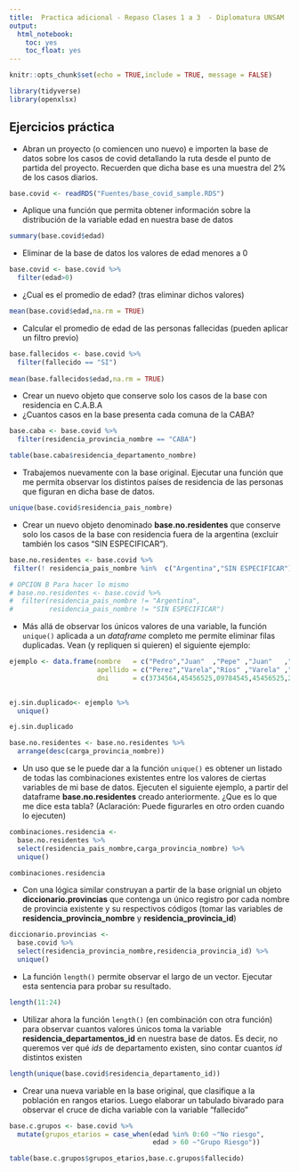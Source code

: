 ```yaml
---
title:  Practica adicional - Repaso Clases 1 a 3  - Diplomatura UNSAM
output:
  html_notebook:
    toc: yes
    toc_float: yes
---
```

```r
knitr::opts_chunk$set(echo = TRUE,include = TRUE, message = FALSE)

```

```r
library(tidyverse)
library(openxlsx)
```

## Ejercicios práctica    
 
 - Abran un proyecto (o comiencen uno nuevo) e importen la base de datos sobre los casos de covid detallando la ruta desde el punto de partida del proyecto. Recuerden que dicha base es una muestra del 2% de los casos diarios.  
  
```r
base.covid <- readRDS("Fuentes/base_covid_sample.RDS")
```

 - Aplique una función que permita obtener información sobre la distribución de la variable edad en nuestra base de datos
```r
summary(base.covid$edad)
```
 - Eliminar de la base de datos los valores de edad menores a 0 
```r
base.covid <- base.covid %>% 
  filter(edad>0)
```

 - ¿Cual es el promedio de edad? (tras eliminar dichos valores)
```r
mean(base.covid$edad,na.rm = TRUE)
```
- Calcular el promedio de edad de las personas fallecidas (pueden aplicar un filtro previo)

```r
base.fallecidos <- base.covid %>% 
  filter(fallecido == "SI")
  
mean(base.fallecidos$edad,na.rm = TRUE)
```

- Crear un nuevo objeto que conserve solo los casos de la base con residencia en C.A.B.A  
- ¿Cuantos casos en la base presenta cada comuna de la CABA?
```r
base.caba <- base.covid %>% 
  filter(residencia_provincia_nombre == "CABA")

table(base.caba$residencia_departamento_nombre)
```
- Trabajemos nuevamente con  la base original. Ejecutar una función que me permita observar los distintos países de residencia de las personas que figuran en dicha base de datos.

```r
unique(base.covid$residencia_pais_nombre)
```
- Crear un nuevo objeto denominado **base.no.residentes** que conserve solo los casos de la base con residencia fuera de la argentina (excluir también los casos "SIN ESPECIFICAR").

```r
base.no.residentes <- base.covid %>%
 filter(! residencia_pais_nombre %in%  c("Argentina","SIN ESPECIFICAR"))

# OPCION B Para hacer lo mismo
# base.no.residentes <- base.covid %>% 
#  filter(residencia_pais_nombre != "Argentina",
#         residencia_pais_nombre != "SIN ESPECIFICAR")
```

- Más allá de observar los únicos valores de una variable, la función  ``unique()`` aplicada a un *dataframe* completo me permite eliminar filas duplicadas. Vean (y repliquen si quieren) el siguiente ejemplo:  
```r
ejemplo <- data.frame(nombre   = c("Pedro","Juan"  ,"Pepe" ,"Juan"   ,"Juan"),
                      apellido = c("Perez","Varela","Ríos" ,"Varela" ,"Varela"),
                      dni      = c(3734564,45456525,09784545,45456525,27000654))
           

ej.sin.duplicado<- ejemplo %>% 
  unique()

ej.sin.duplicado
```
```r
base.no.residentes <- base.no.residentes %>% 
  arrange(desc(carga_provincia_nombre))
```


 - Un uso que se le puede dar a la función  ``unique()`` es obtener un listado de todas las combinaciones existentes entre los valores de ciertas variables de mi base de datos. Ejecuten el siguiente ejemplo, a partir del dataframe **base.no.residentes** creado anteriormente. ¿Que es lo que me dice esta tabla? (Aclaración: Puede figurarles en otro orden cuando lo ejecuten)
```r
combinaciones.residencia <- 
  base.no.residentes %>% 
  select(residencia_pais_nombre,carga_provincia_nombre) %>% 
  unique()

combinaciones.residencia
```

 - Con una lógica similar construyan a partir de la base orignial un objeto **diccionario.provincias** que contenga un único registro por cada nombre de provincia existente y su respectivos códigos (tomar las variables de **residencia_provincia_nombre** y  **residencia_provincia_id**)
```r
diccionario.provincias <- 
  base.covid %>% 
  select(residencia_provincia_nombre,residencia_provincia_id) %>% 
  unique()
```


- La función ``length()`` permite observar el largo de un vector. Ejecutar esta sentencia para probar su resultado.
```r
length(11:24)
```

- Utilizar ahora la función ``length()`` (en combinación con otra función) para observar cuantos valores únicos toma la variable **residencia_departamentos_id** en nuestra base de datos. Es decir, no queremos ver qué *ids* de departamento existen, sino contar cuantos *id* distintos existen

```r
length(unique(base.covid$residencia_departamento_id))
```

 - Crear una nueva variable en la base original, que clasifique a la población en rangos etarios. Luego elaborar un tabulado bivarado para observar el cruce de dicha variable con la variable "fallecido"
```r
base.c.grupos <- base.covid %>% 
  mutate(grupos_etarios = case_when(edad %in% 0:60 ~"No riesgo",
                                    edad > 60 ~"Grupo Riesgo"))

table(base.c.grupos$grupos_etarios,base.c.grupos$fallecido)
``` 



 